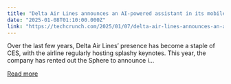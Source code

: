 ```yaml
---
title: "Delta Air Lines announces an AI-powered assistant in its mobile app and free onboard YouTube Premium and Music at CES 2025"
date: "2025-01-08T01:10:00.000Z"
link: "https://techcrunch.com/2025/01/07/delta-air-lines-announces-an-ai-powered-assistant-in-its-mobile-app-and-free-onboard-youtube-premium-and-music-at-ces-2025/"
---
```


Over the last few years, Delta Air Lines&#8217; presence has become a staple of CES, with the airline regularly hosting splashy keynotes. This year, the company has rented out the Sphere to announce i...

[Read more](https://techcrunch.com/2025/01/07/delta-air-lines-announces-an-ai-powered-assistant-in-its-mobile-app-and-free-onboard-youtube-premium-and-music-at-ces-2025/)
